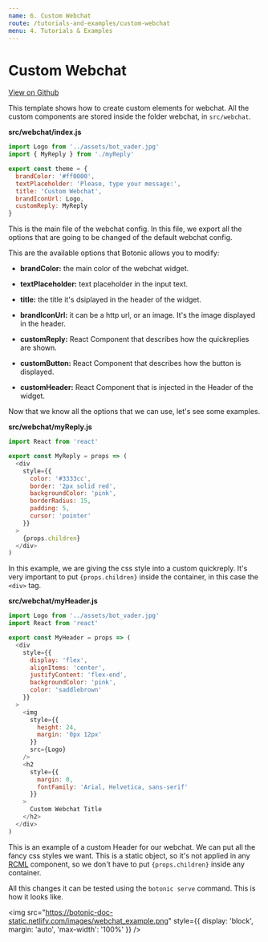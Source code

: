 ```yaml
---
name: 6. Custom Webchat
route: /tutorials-and-examples/custom-webchat
menu: 4. Tutorials & Examples
---
```


# **Custom Webchat**

[View on Github](https://github.com/hubtype/botonic/tree/master/packages/botonic-cli/templates/custom_webchat)

This template shows how to create custom elements for webchat. All the custom components are stored inside the folder webchat, in `src/webchat`.

**src/webchat/index.js**

```javascript
import Logo from '../assets/bot_vader.jpg'
import { MyReply } from './myReply'

export const theme = {
  brandColor: '#ff0000',
  textPlaceholder: 'Please, type your message:',
  title: 'Custom Webchat',
  brandIconUrl: Logo,
  customReply: MyReply
}
```

This is the main file of the webchat config. In this file, we export all the options that are going to be changed of the default webchat config.

This are the available options that Botonic allows you to modify:

- **brandColor:** the main color of the webchat widget.

* **textPlaceholder:** text placeholder in the input text.

- **title:** the title it's dsiplayed in the header of the widget.

* **brandIconUrl:** it can be a http url, or an image. It's the image displayed in the header.

- **customReply:** React Component that describes how the quickreplies are shown.

* **customButton:** React Component that describes how the button is displayed.

- **customHeader:** React Component that is injected in the Header of the widget.

Now that we know all the options that we can use, let's see some examples.

**src/webchat/myReply.js**

```javascript
import React from 'react'

export const MyReply = props => (
  <div
    style={{
      color: '#3333cc',
      border: '2px solid red',
      backgroundColor: 'pink',
      borderRadius: 15,
      padding: 5,
      cursor: 'pointer'
    }}
  >
    {props.children}
  </div>
)
```

In this example, we are giving the css style into a custom quickreply.
It's very important to put `{props.children}` inside the container, in this case the `<div>` tag.

**src/webchat/myHeader.js**

```javascript
import Logo from '../assets/bot_vader.jpg'
import React from 'react'

export const MyHeader = props => (
  <div
    style={{
      display: 'flex',
      alignItems: 'center',
      justifyContent: 'flex-end',
      backgroundColor: 'pink',
      color: 'saddlebrown'
    }}
  >
    <img
      style={{
        height: 24,
        margin: '0px 12px'
      }}
      src={Logo}
    />
    <h2
      style={{
        margin: 0,
        fontFamily: 'Arial, Helvetica, sans-serif'
      }}
    >
      Custom Webchat Title
    </h2>
  </div>
)
```

This is an example of a custom Header for our webchat. We can put all the fancy css styles we want.
This is a static object, so it's not applied in any [RCML](/main-concepts/rich-conversational-markup-language) component, so we don't have to put `{props.children}` inside any container.

All this changes it can be tested using the `botonic serve` command. This is how it looks like.

<img
  src="https://botonic-doc-static.netlify.com/images/webchat_example.png"
  style={{ display: 'block', margin: 'auto', 'max-width': '100%' }}
/>
